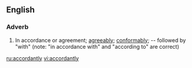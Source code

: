 ==English==

===Adverb===
{{en-adv}}

#In accordance or agreement; [[agreeably]]; [[conformably]]; -- followed by "with" (note: "in accordance with" and "according to" are correct)

[[ru:accordantly]]
[[vi:accordantly]]